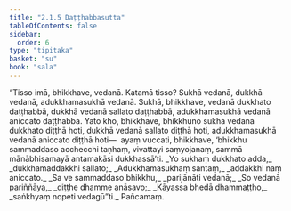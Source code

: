 ```yaml
---
title: "2.1.5 Daṭṭhabbasutta"
tableOfContents: false
sidebar:
  order: 6
type: "tipitaka"
basket: "su"
book: "sala"
---
```



<DynamicBreadcrumb />

<Division number="253" book="sala" bookNo="13" page="409">

<Paragraph number="1114" book="sala">
“Tisso imā, bhikkhave, vedanā. Katamā tisso? Sukhā vedanā, dukkhā vedanā, adukkhamasukhā vedanā. Sukhā, bhikkhave, vedanā dukkhato daṭṭhabbā, dukkhā vedanā sallato daṭṭhabbā, adukkhamasukhā vedanā aniccato daṭṭhabbā. Yato kho, bhikkhave, bhikkhuno sukhā vedanā dukkhato diṭṭhā hoti, dukkhā vedanā sallato diṭṭhā hoti, adukkhamasukhā vedanā aniccato diṭṭhā hoti—  ayaṃ vuccati, bhikkhave, ‘bhikkhu sammaddaso acchecchi taṇhaṃ, vivattayi saṃyojanaṃ, sammā mānābhisamayā antamakāsi dukkhassā’ti.
</Paragraph>

<Paragraph number="1115" type="verses" book="sala">
_Yo sukhaṃ dukkhato adda,_  
_dukkhamaddakkhi sallato;_  
_Adukkhamasukhaṃ santaṃ,_  
_addakkhi naṃ aniccato._  

</Paragraph>

<Paragraph number="1116" type="verses" book="sala">
_Sa ve sammaddaso bhikkhu,_  
_parijānāti vedanā;_  
_So vedanā pariññāya,_  
_diṭṭhe dhamme anāsavo;_  
_Kāyassa bhedā dhammaṭṭho,_  
_saṅkhyaṃ nopeti vedagū”ti._  


</Paragraph>
</Division>

<Paragraph number="1117" type="center" book="sala">
Pañcamaṃ.
</Paragraph>